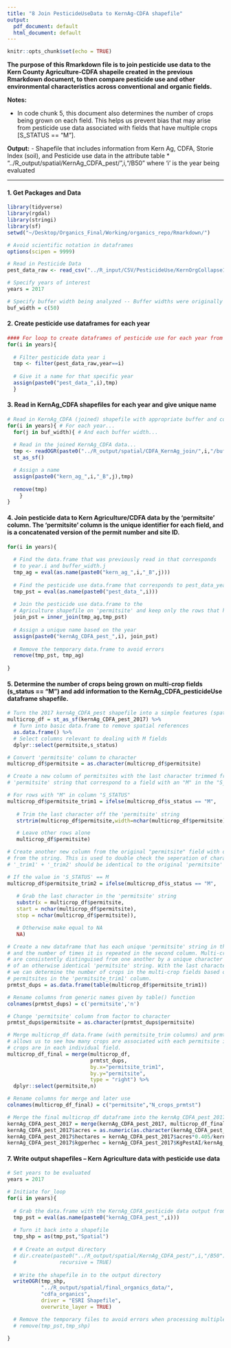 ```yaml
---
title: "8 Join PesticideUseData to KernAg-CDFA shapefile"
output:
  pdf_document: default
  html_document: default
---
```


```r
knitr::opts_chunk$set(echo = TRUE)
```

**The purpose of this Rmarkdown file is to join pesticide use data to the Kern County Agriculture-CDFA shapeile created in the previous Rmarkdown document, to then compare pesticide use  and other environmental characteristics across conventional and organic fields.**  


**Notes:**

- In code chunk 5, this document also determines the number of crops being grown on each field. This helps us prevent bias that may arise from pesticide use data associated with fields that have multiple crops [S_STATUS == "M"].

**Output:**
- Shapefile that includes information from Kern Ag, CDFA, Storie Index (soil), and Pesticide use data in the attribute table
      * "../R_output/spatial/KernAg_CDFA_pest/",i,"/B50"
       where 'i' is the year being evaluated

---


#### 1. Get Packages and Data
```r

library(tidyverse)
library(rgdal)
library(stringi)
library(sf)
setwd("~/Desktop/Organics_Final/Working/organics_repo/Rmarkdown/")

# Avoid scientific notation in dataframes
options(scipen = 9999) 

# Read in Pesticide Data 
pest_data_raw <- read_csv("../R_input/CSV/PesticideUse/KernOrgCollapse1317.csv")

# Specify years of interest
years = 2017

# Specify buffer width being analyzed -- Buffer widths were originally implemented in the Kern Agriculture CDFA Parcel spatial join. 
buf_width = c(50)
```

#### 2. Create pesticide use dataframes for each year
```r

#### For loop to create dataframes of pesticide use for each year from 2013:2017
for(i in years){ 
  
  # Filter pesticide data year i
  tmp <- filter(pest_data_raw,year==i)
  
  # Give it a name for that specific year
  assign(paste0("pest_data_",i),tmp)
  }

```

#### 3. Read in KernAg_CDFA shapefiles for each year and give unique name
```r

# Read in KernAg_CDFA (joined) shapefile with appropriate buffer and convert to spatial dataframe
for(i in years){ # For each year...
  for(j in buf_width){ # And each buffer width...
  
  # Read in the joined KernAg_CDFA data...
  tmp <- readOGR(paste0("../R_output/spatial/CDFA_KernAg_join/",i,"/buffer",j,"/TRSandAPN_organics.shp")) %>% 
  st_as_sf()

  # Assign a name
  assign(paste0("kern_ag_",i,"_B",j),tmp)
  
  remove(tmp)
    }
}

```

#### 4. Join pesticide data to Kern Agriculture/CDFA data by the 'permitsite' column. The 'permitsite' column is the unique identifier for each field, and is a concatenated version of the permit number and site ID. 
```r

for(i in years){
  
  # Find the data.frame that was previously read in that corresponds 
  # to year.i and buffer_width.j
  tmp_ag = eval(as.name(paste0("kern_ag_",i,"_B",j)))
  
  # Find the pesticide use data.frame that corresponds to pest_data_year.i
  tmp_pst = eval(as.name(paste0("pest_data_",i)))
  
  # Join the pesticide use data.frame to the 
  # Agriculture shapefile on 'permitsite' and keep only the rows that had mathches
  join_pst = inner_join(tmp_ag,tmp_pst)
  
  # Assign a unique name based on the year
  assign(paste0("kernAg_CDFA_pest_",i), join_pst)
  
  # Remove the temporary data.frame to avoid errors
  remove(tmp_pst, tmp_ag)
  
}
```

#### 5. Determine the number of crops being grown on multi-crop fields (s_status == "M") and add information to the KernAg_CDFA_pesticideUse dataframe shapefile.
```r

# Turn the 2017 kernAg_CDFA_pest shapefile into a simple features (spatial) data.frame
multicrop_df = st_as_sf(kernAg_CDFA_pest_2017) %>% 
  # Turn into basic data.frame to remove spatial references
  as.data.frame() %>% 
  # Select columns relevant to dealing with M fields
  dplyr::select(permitsite,s_status)

# Convert 'permitsite' column to character
multicrop_df$permitsite = as.character(multicrop_df$permitsite) 

# Create a new column of permitsites with the last character trimmed from each 
# 'permitsite' string that correspond to a field with an "M" in the "S_STATUS" column.

# For rows with "M" in column "S_STATUS"
multicrop_df$permitsite_trim1 = ifelse(multicrop_df$s_status == "M", 
        
   # Trim the last character off the 'permitsite' string
   strtrim(multicrop_df$permitsite,width=nchar(multicrop_df$permitsite)-1),

   # Leave other rows alone
   multicrop_df$permitsite)

# Create another new column from the original "permitsite" field with only the last character 
# from the string. This is used to double check the seperation of characters in the step above. If concatenated,
# '_trim1' + '_trim2' should be identical to the original 'permitsite' string.  

# If the value in 'S_STATUS' == M
multicrop_df$permitsite_trim2 = ifelse(multicrop_df$s_status == "M",
                             
   # Grab the last character in the 'permitsite' string
   substr(x = multicrop_df$permitsite,
   start = nchar(multicrop_df$permitsite),
   stop = nchar(multicrop_df$permitsite)), 

   # Otherwise make equal to NA
   NA)

# Create a new dataframe that has each unique 'permitsite' string in the first column
# and the number of times it is repeated in the second column. Multi-crop fields (S_STATUS == M) 
# are consistently distinguised from one another by a unique character at the end (right side) 
# of an otherwise identical 'permitsite' string. With the last character trimmed off of those strings, 
# we can determine the number of crops in the multi-crop fields based on the number of duplicate
# permitsites in the 'permitsite_trim1' column.
prmtst_dups = as.data.frame(table(multicrop_df$permitsite_trim1))

# Rename columns from generic names given by table() function
colnames(prmtst_dups) = c('permitsite','n')

# Change 'permitsite' column from factor to character
prmtst_dups$permitsite = as.character(prmtst_dups$permitsite)

# Merge multicrop_df data.frame (with permitsite_trim columns) and prmtst_dups data.frame. This merge 
# allows us to see how many crops are associated with each permitsite i.e. how many 
# crops are in each individual field. 
multicrop_df_final = merge(multicrop_df, 
                           prmtst_dups, 
                           by.x="permitsite_trim1", 
                           by.y="permitsite", 
                           type = "right") %>% 
  dplyr::select(permitsite,n)

# Rename columns for merge and later use
colnames(multicrop_df_final) = c("permitsite","N_crops_prmtst")

# Merge the final multicrop_df dataframe into the kernAg_CDFA_pest_2017 simple features data.frame
kernAg_CDFA_pest_2017 = merge(kernAg_CDFA_pest_2017, multicrop_df_final, by = 'permitsite')
kernAg_CDFA_pest_2017$acres = as.numeric(as.character(kernAg_CDFA_pest_2017$acres))
kernAg_CDFA_pest_2017$hectares = kernAg_CDFA_pest_2017$acres*0.405/kernAg_CDFA_pest_2017$N_crops_prmtst
kernAg_CDFA_pest_2017$kgperhec = kernAg_CDFA_pest_2017$KgPestAI/kernAg_CDFA_pest_2017$hectares
```


#### 7. Write output shapefiles -- Kern Agriculture data with pesticide use data
```r
# Set years to be evaluated
years = 2017

# Initiate for_loop
for(i in years){
  
  # Grab the data.frame with the KernAg_CDFA_pesticide data output from codechunk 5
  tmp_pst = eval(as.name(paste0("kernAg_CDFA_pest_",i)))
  
  # Turn it back into a shapefile
  tmp_shp = as(tmp_pst,"Spatial")
  
  # # Create an output directory 
  # dir.create(paste0("../R_output/spatial/KernAg_CDFA_pest/",i,"/B50"),
  #              recursive = TRUE)
  
  # Write the shapefile in to the output directory
  writeOGR(tmp_shp,
           "../R_output/spatial/final_organics_data/",
           "cdfa_organics",
           driver = "ESRI Shapefile",
           overwrite_layer = TRUE)

  # Remove the temporary files to avoid errors when processing multiple years
  # remove(tmp_pst,tmp_shp)
    
}



```





